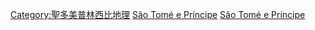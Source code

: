 [[Category:聖多美普林西比地理|Category:聖多美普林西比地理]]
[[Category:非洲海域|São Tomé e Príncipe]]
[[Category:各國海域|São Tomé e Príncipe]]